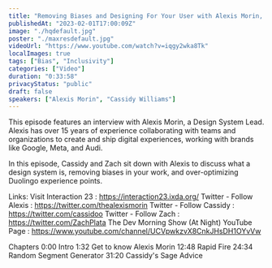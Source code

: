 ```yaml
---
title: "Removing Biases and Designing For Your User with Alexis Morin, Design System Lead"
publishedAt: "2023-02-01T17:00:09Z"
image: "./hqdefault.jpg"
poster: "./maxresdefault.jpg"
videoUrl: "https://www.youtube.com/watch?v=iqgy2wka8Tk"
localImages: true
tags: ["Bias", "Inclusivity"]
categories: ["Video"]
duration: "0:33:58"
privacyStatus: "public"
draft: false
speakers: ["Alexis Morin", "Cassidy Williams"]
---
```


This episode features an interview with Alexis Morin, a Design System Lead. Alexis has over 15 years of experience collaborating with teams and organizations to create and ship digital experiences, working with brands like Google, Meta, and Audi.

In this episode, Cassidy and Zach sit down with Alexis to discuss what a design system is, removing biases in your work, and over-optimizing Duolingo experience points.

Links:
Visit Interaction 23 : https://interaction23.ixda.org/
Twitter - Follow Alexis : https://twitter.com/thealexismorin
Twitter - Follow Cassidy : https://twitter.com/cassidoo
Twitter - Follow Zach : https://twitter.com/ZachPlata
The Dev Morning Show (At Night) YouTube Page : https://www.youtube.com/channel/UCVpwkzvX8CnkJHsDH1OYvVw

Chapters
0:00 Intro
1:32 Get to know Alexis Morin
12:48 Rapid Fire
24:34 Random Segment Generator
31:20 Cassidy's Sage Advice
